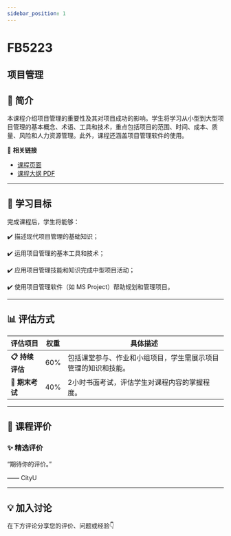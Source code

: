 ```yaml
---
sidebar_position: 1
---
```


# FB5223
## 项目管理

## **📘 简介**
本课程介绍项目管理的重要性及其对项目成功的影响。学生将学习从小型到大型项目管理的基本概念、术语、工具和技术，重点包括项目的范围、时间、成本、质量、风险和人力资源管理。此外，课程还涵盖项目管理软件的使用。

🔗 **相关链接**
- [课程页面](https://www.cityu.edu.hk/catalogue/pg/202425/course/FB5223.htm)
- [课程大纲 PDF](https://www.cityu.edu.hk/catalogue/pg/202425/course/FB5223.pdf)

---

## **🎯 学习目标**

完成课程后，学生将能够：


✔️ 描述现代项目管理的基础知识；

✔️ 运用项目管理的基本工具和技术；

✔️ 应用项目管理技能和知识完成中型项目活动；

✔️ 使用项目管理软件（如 MS Project）帮助规划和管理项目。

---

## **📊 评估方式**

| **评估项目**          | **权重** | **具体描述**                                                                                     |
|----------------------|---------|-----------------------------------------------------------------------------------------------|
| **📋 持续评估**       | 60%     | 包括课堂参与、作业和小组项目，学生需展示项目管理的知识和技能。                                  |
| **📄 期末考试**       | 40%     | 2小时书面考试，评估学生对课程内容的掌握程度。                                                   |

---

## **💬 课程评价**

### ✨ **精选评价**
<div className={commentStyles.commentBox}>
    <p className={commentStyles.commentText}>
        “期待你的评价。”
    </p>
    <p className={commentStyles.commentAuthor}>—— CityU</p>
</div>

---

## **💡 加入讨论**

在下方评论分享您的评价、问题或经验👇
<Utterances />